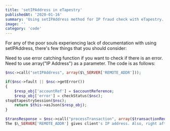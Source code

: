 ```yaml
---
title: 'setIPAddress in eTapestry'
publishedAt: '2020-01-16'
summary: 'Using setIPAddress method for IP fraud check with eTapestry.'
image: ''
category: 'code'
---
```


For any of the poor souls experiencing lack of documentation with using setIPAddress, there's few things that you should consider:

Need to use error catching function if you want to check if there is an error.
Need to use array("IP Address") as a parameter.
The code is as follows:

```php
$nsc->call("setIPAddress", array($\_SERVER['REMOTE_ADDR']));

if($nsc->fault || $nsc->getError())
{
    $resp_obj['accountRef'] = $accountReference;
    $resp_obj['error'] = checkStatus($nsc);
stopEtapestrySession($nsc);
    return $this->asJson($resp_obj);
}

$transResponse = $nsc->call("processTransaction", array($transactionRequest));
The $\_SERVER['REMOTE_ADDR'] gives client's IP address. Also, right after the setIPAddress and error handling code, we run the transaction code.
```
